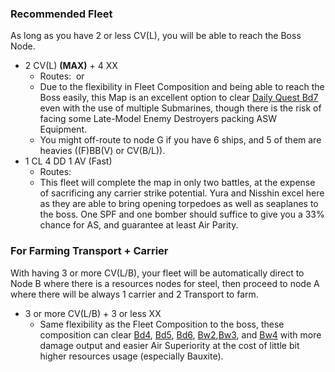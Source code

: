 {{Map/Header}}
{{Map/Info
|en = Adjacent Seas of Southwest Islands
|jp = 南西諸島近海
|romaji = Nansē-shotō kinkai
|exp_hq = 60
|exp_hq_boss = 720
|strategy_name = Southwest Islands Patrol
|strategy_name_ja = 南西諸島哨戒
|strategy_info = Deploy a fleet in  the direction of Southwest Islands!  Patrol this area, and remove invaded enemies here. Secure the safety of Southwestern route!

|strategy_info_ja = 艦隊を南西諸島方面に展開！同海域の哨戒を実施、同水域に侵入した敵を排除、南西航路の安全を確保せよ！
}}
{{MapBranchingTable
|expand = true
|id = 2-1
|C -> B/resource, D, E/resource = 
* Meeting '''ANY''' of the following requirements to '''FORCE''' B:
** Amount of CV(L/B) ≥ 3
** Amount of BBV ≥ 2
*If fleet contains BBV
**Random routing between B and E if fleet also contains AV or AS
**Random routing between B and D otherwise
*If fleet contains AO
**Go to B if fleet contains no SS(V)
**Random between D and E otherwise
*Go to E if fleet contains AV.
*Otherwise, random routing between D and E.

|E/resource -> D, F, H = 
*Go to F if (F)BB(V)+CV(B/L) ≥ 5
*Go to D if fleet contains any (F)BB(V), SS(V) or CV(B/L) '''and''' contains 6 ships 
**Random between F and D if the amount of ships in fleet is not 6 (25% F, 75% D)
*Meet '''ANY''' of the following to go to H
**Fast fleet, amount of ships in fleet ≤ 5, CL = 1 and DD ≥ 3 ('''Overrides D node branching above''')
**CL ≤ 1 and DD+DE ≥ 5 (No other ship type allowed)
**Fast fleet, CL = 1 and DD ≥ 4
*Go to D if fleet doesn't meet any of the above conditions and contains 6 ships
*Otherwise, random between F and D (25% F, 75% D)

|F -> G/empty, H = 
*Go to G if the amount of ships in fleet = 6 '''OR''' (F)BB(V)+CV(L/B) ≥ 5
*Go to H if CL+DD ≥ 3
*Otherwise, random routing
}}

===Recommended Fleet===
As long as you have 2 or less CV(L), you will be able to reach the Boss Node.
*2 CV(L) '''(MAX)''' + 4 XX
**Routes: {{Event/Route|C|red|D|red|H|red}} or {{Event/Route|C|red|E|green|D|red|H|red}}
**Due to the flexibility in Fleet Composition and being able to reach the Boss easily, this Map is an excellent option to clear [[Quests#Bd7|Daily Quest Bd7]] even with the use of multiple Submarines, though there is the risk of facing some Late-Model Enemy Destroyers packing ASW Equipment.
**You might off-route to node G if you have 6 ships, and 5 of them are heavies ((F)BB(V) or CV(B/L)).
* 1 CL 4 DD 1 AV (Fast)
**Routes: {{Event/Route|C|red|E|green|H|red}}
**This fleet will complete the map in only two battles, at the expense of sacrificing any carrier strike potential. Yura and Nisshin excel here as they are able to bring opening torpedoes as well as seaplanes to the boss. One SPF and one bomber should suffice to give you a 33% chance for AS, and guarantee at least Air Parity.

===For Farming Transport + Carrier===
With having 3 or more CV(L/B), your fleet will be automatically direct to Node B where there is a resources nodes for steel, then proceed to node A where there will be always 1 carrier and 2 Transport to farm.
*3 or more CV(L/B) + 3 or less XX
**Same flexibility as the Fleet Composition to the boss, these composition can clear [[Quests#Bd4|Bd4]], [[Quests#Bd5|Bd5]], [[Quests#Bd6|Bd6]], [[Quests#Bw2|Bw2]],[[Quests#Bw3|Bw3]], and [[Quests#Bw4|Bw4]] with more damage output and easier Air Superiority at the cost of little bit higher resources usage (especially Bauxite).

{{Map/Footer}}